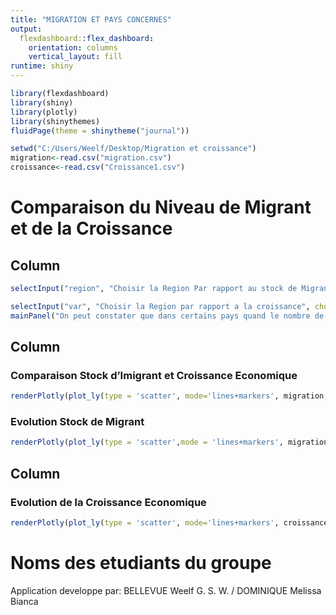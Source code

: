 ---
title: "MIGRATION ET PAYS CONCERNES"
output: 
  flexdashboard::flex_dashboard:
    orientation: columns
    vertical_layout: fill
runtime: shiny
---

```{r setup, include=FALSE}
library(flexdashboard)
library(shiny)
library(plotly)
library(shinythemes)
fluidPage(theme = shinytheme("journal"))
```

```{r}
setwd("C:/Users/Weelf/Desktop/Migration et croissance")
migration<-read.csv("migration.csv")
croissance<-read.csv("Croissance1.csv")
```

Comparaison du Niveau de Migrant et de la Croissance
==========
Column {.sidebar}
---------

```{r}
selectInput("region", "Choisir la Region Par rapport au stock de Migrant", choices = c("USA","France", "Canada","Brésil", "Chili", "UK" , "Espagne"))

selectInput("var", "Choisir la Region par rapport a la croissance", choices = c("USA","France", "Canada","Brésil", "Chili", "UK" , "Espagne"))
mainPanel("On peut constater que dans certains pays quand le nombre de migrants augmentent cela cause une diminution de la croissance ecconomique, par le fait que le mouvement migratoire augmente la population active du pays et intensifie le nombre de chomeur. Dans ce cas le gouvernement de ce pays doit prendre des politiques adequates pour y remedier. Et aussi on trouvera des cas ou il y a des pays qui pratique la politique migratoire pour augmenter la quantite de main d'oeuvre dans une activite donnee ainsi pour ce cas de figure on verra cette politique migratoire faire augmenter la croissance dans ce pays.")
```

Column {data-width=650}
-----------------------------------------------------------------------
### Comparaison Stock d'Imigrant et Croissance Economique

```{r}
renderPlotly(plot_ly(type = 'scatter', mode='lines+markers', migration, x=~migration[[input$region]], y=~croissance[[input$var]]))

```

### Evolution Stock de Migrant

```{r}
renderPlotly(plot_ly(type = 'scatter',mode = 'lines+markers', migration, y=~migration[[input$region]], color = 'orange'))
```

Column {data-width=350}
-----------------------------------------------------------------------

### Evolution de la Croissance Economique

```{r}
renderPlotly(plot_ly(type = 'scatter', mode='lines+markers', croissance, y=~croissance[[input$var]], color = 'green'))

```

Noms des etudiants du groupe
================
Application developpe par: BELLEVUE Weelf G. S. W. / DOMINIQUE Melissa Bianca
